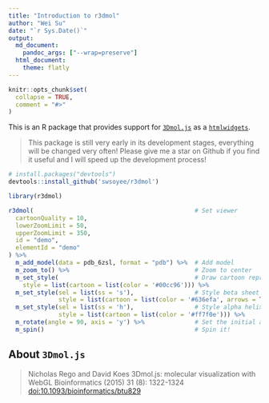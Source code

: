 ```yaml
---
title: "Introduction to r3dmol"
author: "Wei Su"
date: "`r Sys.Date()`"
output:
  md_document:
    pandoc_args: ["--wrap=preserve"]
  html_document:
    theme: flatly
---
```


<!--
%\VignetteEngine{knitr::rmarkdown}
%\VignetteIndexEntry{Introduction to r3dmol}
-->

```r
knitr::opts_chunk$set(
  collapse = TRUE,
  comment = "#>"
)
```

This is an R package that provides support for [`3Dmol.js`](https://3dmol.csb.pitt.edu/index.html) as a [`htmlwidgets`](https://www.htmlwidgets.org/). 

> This package is still very early in its development stages, everything will be changed very often! Please give me a star on Github if you find it useful and I will speed up the development process!

```r
# install.packages("devtools")
devtools::install_github('swsoyee/r3dmol')
```

```r
library(r3dmol)

r3dmol(                                             # Set viewer
  cartoonQuality = 10,
  lowerZoomLimit = 50,
  upperZoomLimit = 350,
  id = "demo",
  elementId = "demo"
) %>%                                               
  m_add_model(data = pdb_6zsl, format = "pdb") %>%  # Add model
  m_zoom_to() %>%                                   # Zoom to center
  m_set_style(                                      # Draw cartoon representation of secondary structure
    style = list(cartoon = list(color = '#00cc96'))) %>%
  m_set_style(sel = list(ss = 's'),                 # Style beta sheet
              style = list(cartoon = list(color = '#636efa', arrows = TRUE))) %>%
  m_set_style(sel = list(ss = 'h'),                 # Style alpha helix
              style = list(cartoon = list(color = '#ff7f0e'))) %>%
  m_rotate(angle = 90, axis = 'y') %>%              # Set the initial angle of rotation 
  m_spin()                                          # Spin it!
```

## About `3Dmol.js`

> Nicholas Rego and David Koes
3Dmol.js: molecular visualization with WebGL
Bioinformatics (2015) 31 (8): 1322-1324 [doi:10.1093/bioinformatics/btu829](http://doi.org/10.1093/bioinformatics/btu829)

